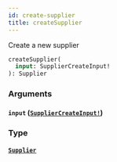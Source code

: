 ```yaml
---
id: create-supplier
title: createSupplier
---
```


Create a new supplier

```graphql
createSupplier(
  input: SupplierCreateInput!
): Supplier

```

### Arguments

#### `input` ([`SupplierCreateInput!`](/developers/supplier-apis/supply-api/reference/inputs/supplier-create-input))

### Type

#### [`Supplier`](/developers/supplier-apis/supply-api/reference/objects/supplier)

